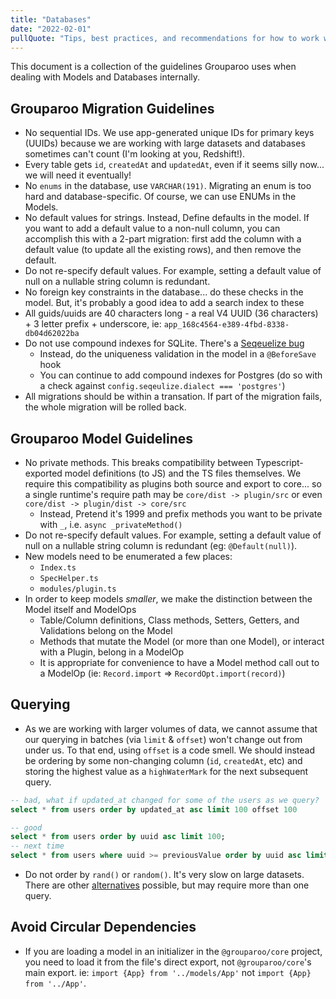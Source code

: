 ```yaml
---
title: "Databases"
date: "2022-02-01"
pullQuote: "Tips, best practices, and recommendations for how to work with Databases when developing in Grouparoo."
---
```


This document is a collection of the guidelines Grouparoo uses when dealing with Models and Databases internally.

## Grouparoo Migration Guidelines

- No sequential IDs. We use app-generated unique IDs for primary keys (UUIDs) because we are working with large datasets and databases sometimes can't count (I'm looking at you, Redshift!).
- Every table gets `id`, `createdAt` and `updatedAt`, even if it seems silly now... we will need it eventually!
- No `enums` in the database, use `VARCHAR(191)`. Migrating an enum is too hard and database-specific. Of course, we can use ENUMs in the Models.
- No default values for strings. Instead, Define defaults in the model. If you want to add a default value to a non-null column, you can accomplish this with a 2-part migration: first add the column with a default value (to update all the existing rows), and then remove the default.
- Do not re-specify default values. For example, setting a default value of null on a nullable string column is redundant.
- No foreign key constraints in the database... do these checks in the model. But, it's probably a good idea to add a search index to these
- All guids/uuids are 40 characters long - a real V4 UUID (36 characters) + 3 letter prefix + underscore, ie: `app_168c4564-e389-4fbd-8338-db04d62022ba`
- Do not use compound indexes for SQLite. There's a [Seqeuelize bug](https://github.com/sequelize/sequelize/issues/12823)
  - Instead, do the uniqueness validation in the model in a `@BeforeSave` hook
  - You can continue to add compound indexes for Postgres (do so with a check against `config.seqeulize.dialect === 'postgres'`)
- All migrations should be within a transation. If part of the migration fails, the whole migration will be rolled back.

## Grouparoo Model Guidelines

- No private methods. This breaks compatibility between Typescript-exported model definitions (to JS) and the TS files themselves. We require this compatibility as plugins both source and export to core... so a single runtime's require path may be `core/dist -> plugin/src` or even `core/dist -> plugin/dist -> core/src`
  - Instead, Pretend it's 1999 and prefix methods you want to be private with `_`, i.e. `async _privateMethod()`
- Do not re-specify default values. For example, setting a default value of null on a nullable string column is redundant (eg: `@Default(null)`).
- New models need to be enumerated a few places:
  - `Index.ts`
  - `SpecHelper.ts`
  - `modules/plugin.ts`
- In order to keep models _smaller_, we make the distinction between the Model itself and ModelOps
  - Table/Column definitions, Class methods, Setters, Getters, and Validations belong on the Model
  - Methods that mutate the Model (or more than one Model), or interact with a Plugin, belong in a ModelOp
  - It is appropriate for convenience to have a Model method call out to a ModelOp (ie: `Record.import` => `RecordOpt.import(record)`)

## Querying

- As we are working with larger volumes of data, we cannot assume that our querying in batches (via `limit` & `offset`) won't change out from under us. To that end, using `offset` is a code smell. We should instead be ordering by some non-changing column (`id`, `createdAt`, etc) and storing the highest value as a `highWaterMark` for the next subsequent query.

```sql
-- bad, what if updated_at changed for some of the users as we query?
select * from users order by updated_at asc limit 100 offset 100

-- good
select * from users order by uuid asc limit 100;
-- next time
select * from users where uuid >= previousValue order by uuid asc limit 100;
```

- Do not order by `rand()` or `random()`. It's very slow on large datasets. There are other [alternatives](https://github.com/grouparoo/grouparoo/pull/716) possible, but may require more than one query.

## Avoid Circular Dependencies

- If you are loading a model in an initializer in the `@grouparoo/core` project, you need to load it from the file's direct export, not `@grouparoo/core`'s main export. ie: `import {App} from '../models/App'` not `import {App} from '../App'`.

